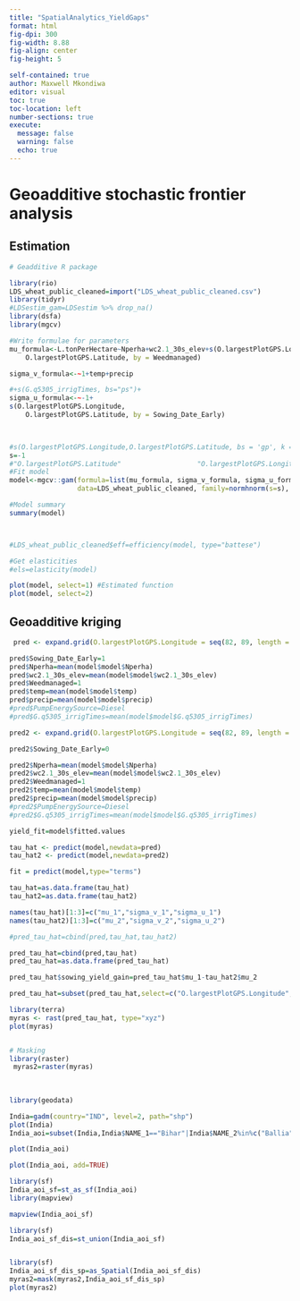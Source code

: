 ```yaml
---
title: "SpatialAnalytics_YieldGaps"
format: html
fig-dpi: 300
fig-width: 8.88
fig-align: center
fig-height: 5

self-contained: true
author: Maxwell Mkondiwa
editor: visual
toc: true
toc-location: left
number-sections: true
execute: 
  message: false
  warning: false
  echo: true
---
```


# Geoadditive stochastic frontier analysis

## Estimation

```r

# Geadditive R package

library(rio)
LDS_wheat_public_cleaned=import("LDS_wheat_public_cleaned.csv")
library(tidyr)
#LDSestim_gam=LDSestim %>% drop_na()
library(dsfa)
library(mgcv)

#Write formulae for parameters
mu_formula<-L.tonPerHectare~Nperha+wc2.1_30s_elev+s(O.largestPlotGPS.Longitude, 
    O.largestPlotGPS.Latitude, by = Weedmanaged) 

sigma_v_formula<-~1+temp+precip

#+s(G.q5305_irrigTimes, bs="ps")+
sigma_u_formula<-~-1+
s(O.largestPlotGPS.Longitude, 
    O.largestPlotGPS.Latitude, by = Sowing_Date_Early) 


  
#s(O.largestPlotGPS.Longitude,O.largestPlotGPS.Latitude, bs = 'gp', k = 100, m = 2)
s=-1
#"O.largestPlotGPS.Latitude"                   "O.largestPlotGPS.Longitude"
#Fit model
model<-mgcv::gam(formula=list(mu_formula, sigma_v_formula, sigma_u_formula),
                 data=LDS_wheat_public_cleaned, family=normhnorm(s=s), optimizer = c("efs"))

#Model summary
summary(model)



#LDS_wheat_public_cleaned$eff=efficiency(model, type="battese")

#Get elasticities
#els=elasticity(model)

plot(model, select=1) #Estimated function
plot(model, select=2)
```

## Geoadditive kriging
```r

 pred <- expand.grid(O.largestPlotGPS.Longitude = seq(82, 89, length = 100),O.largestPlotGPS.Latitude = seq(24,28, length = 100))

pred$Sowing_Date_Early=1
pred$Nperha=mean(model$model$Nperha)
pred$wc2.1_30s_elev=mean(model$model$wc2.1_30s_elev)
pred$Weedmanaged=1
pred$temp=mean(model$model$temp)
pred$precip=mean(model$model$precip)
#pred$PumpEnergySource=Diesel
#pred$G.q5305_irrigTimes=mean(model$model$G.q5305_irrigTimes)

pred2 <- expand.grid(O.largestPlotGPS.Longitude = seq(82, 89, length = 100),O.largestPlotGPS.Latitude = seq(24,28, length = 100))

pred2$Sowing_Date_Early=0

pred2$Nperha=mean(model$model$Nperha)
pred2$wc2.1_30s_elev=mean(model$model$wc2.1_30s_elev)
pred2$Weedmanaged=1
pred2$temp=mean(model$model$temp)
pred2$precip=mean(model$model$precip)
#pred2$PumpEnergySource=Diesel
#pred2$G.q5305_irrigTimes=mean(model$model$G.q5305_irrigTimes)

yield_fit=model$fitted.values

tau_hat <- predict(model,newdata=pred)
tau_hat2 <- predict(model,newdata=pred2)

fit = predict(model,type="terms")

tau_hat=as.data.frame(tau_hat)
tau_hat2=as.data.frame(tau_hat2)

names(tau_hat)[1:3]=c("mu_1","sigma_v_1","sigma_u_1")
names(tau_hat2)[1:3]=c("mu_2","sigma_v_2","sigma_u_2")

#pred_tau_hat=cbind(pred,tau_hat,tau_hat2)

pred_tau_hat=cbind(pred,tau_hat)
pred_tau_hat=as.data.frame(pred_tau_hat)

pred_tau_hat$sowing_yield_gain=pred_tau_hat$mu_1-tau_hat2$mu_2

pred_tau_hat=subset(pred_tau_hat,select=c("O.largestPlotGPS.Longitude","O.largestPlotGPS.Latitude","sigma_u_1"))

library(terra)
myras <- rast(pred_tau_hat, type="xyz")
plot(myras)


# Masking
library(raster)
 myras2=raster(myras)
 
 
 
library(geodata)

India=gadm(country="IND", level=2, path="shp")
plot(India)
India_aoi=subset(India,India$NAME_1=="Bihar"|India$NAME_2%in%c("Ballia","Chandauli","Deoria","Ghazipur","Kushinagar","Maharajganj","Mau","Siddharth Nagar","Gorakhpur"))

plot(India_aoi)

plot(India_aoi, add=TRUE)

library(sf)
India_aoi_sf=st_as_sf(India_aoi)
library(mapview)

mapview(India_aoi_sf)

library(sf)
India_aoi_sf_dis=st_union(India_aoi_sf)


library(sf)
India_aoi_sf_dis_sp=as_Spatial(India_aoi_sf_dis)
myras2=mask(myras2,India_aoi_sf_dis_sp)
plot(myras2)
```


